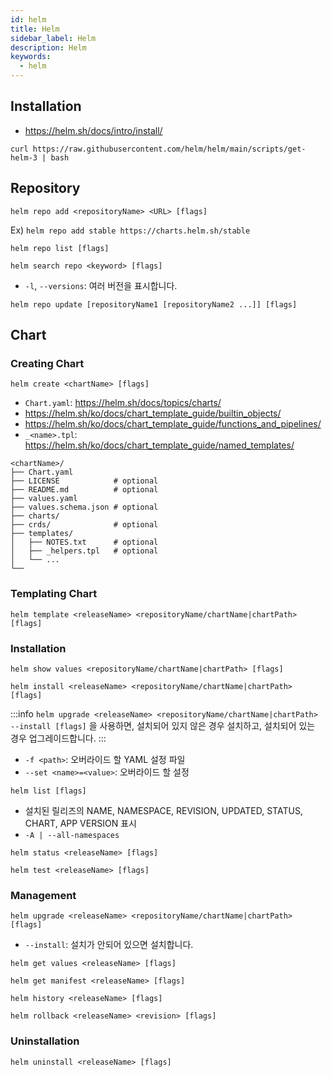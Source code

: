 ```yaml
---
id: helm
title: Helm
sidebar_label: Helm
description: Helm
keywords:
  - helm
---
```


## Installation

- https://helm.sh/docs/intro/install/

```shell
curl https://raw.githubusercontent.com/helm/helm/main/scripts/get-helm-3 | bash
```

## Repository

```shell
helm repo add <repositoryName> <URL> [flags]
```

Ex) `helm repo add stable https://charts.helm.sh/stable`

```shell
helm repo list [flags]
```

```shell
helm search repo <keyword> [flags]
```

- `-l`, `--versions`: 여러 버전을 표시합니다.

```shell
helm repo update [repositoryName1 [repositoryName2 ...]] [flags]
```

## Chart

### Creating Chart

```shell
helm create <chartName> [flags]
```

- `Chart.yaml`: https://helm.sh/docs/topics/charts/
- https://helm.sh/ko/docs/chart_template_guide/builtin_objects/
- https://helm.sh/ko/docs/chart_template_guide/functions_and_pipelines/
- `_<name>.tpl`: https://helm.sh/ko/docs/chart_template_guide/named_templates/

```shell
<chartName>/
├── Chart.yaml
├── LICENSE            # optional
├── README.md          # optional
├── values.yaml
├── values.schema.json # optional
├── charts/
├── crds/              # optional
├── templates/
│   ├── NOTES.txt      # optional
│   ├── _helpers.tpl   # optional
│   └── ...
└──
```

### Templating Chart

```shell
helm template <releaseName> <repositoryName/chartName|chartPath> [flags]
```

### Installation

```shell
helm show values <repositoryName/chartName|chartPath> [flags]
```

```shell
helm install <releaseName> <repositoryName/chartName|chartPath> [flags]
```

:::info
`helm upgrade <releaseName> <repositoryName/chartName|chartPath> --install [flags]` 을 사용하면, 설치되어 있지 않은 경우 설치하고, 설치되어 있는 경우 업그레이드합니다.
:::

- `-f <path>`: 오버라이드 할 YAML 설정 파일
- `--set <name>=<value>`: 오버라이드 할 설정

```shell
helm list [flags]
```

- 설치된 릴리즈의 NAME, NAMESPACE, REVISION, UPDATED, STATUS, CHART, APP VERSION 표시
- `-A | --all-namespaces`

```shell
helm status <releaseName> [flags]
```

```shell
helm test <releaseName> [flags]
```

### Management

```shell
helm upgrade <releaseName> <repositoryName/chartName|chartPath> [flags]
```

- `--install`: 설치가 안되어 있으면 설치합니다.

```shell
helm get values <releaseName> [flags]
```

```shell
helm get manifest <releaseName> [flags]
```

```shell
helm history <releaseName> [flags]
```

```shell
helm rollback <releaseName> <revision> [flags]
```

### Uninstallation

```shell
helm uninstall <releaseName> [flags]
```
